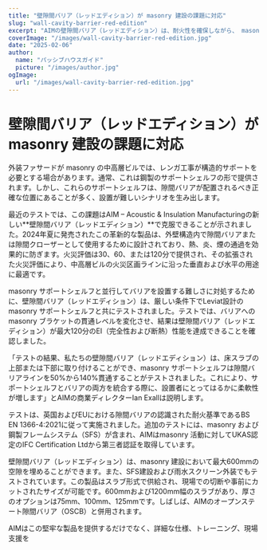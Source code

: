 ```yaml
---
title: "壁隙間バリア（レッドエディション）が masonry 建設の課題に対応"
slug: "wall-cavity-barrier-red-edition"
excerpt: "AIMの壁隙間バリア（レッドエディション）は、耐火性を確保しながら、 masonry サポートシェルフと統合することで設置の課題を克服します。"
coverImage: "/images/wall-cavity-barrier-red-edition.jpg"
date: "2025-02-06"
author:
  name: "パッシブハウスガイド"
  picture: "/images/author.jpg"
ogImage:
  url: "/images/wall-cavity-barrier-red-edition.jpg"
---
```


# 壁隙間バリア（レッドエディション）が masonry 建設の課題に対応

外装ファサードが masonry の中高層ビルでは、レンガ工事が構造的サポートを必要とする場合があります。通常、これは鋼製のサポートシェルフの形で提供されます。しかし、これらのサポートシェルフは、隙間バリアが配置されるべき正確な位置にあることが多く、設置が難しいシナリオを生み出します。

最近のテストでは、この課題はAIM – Acoustic & Insulation Manufacturingの新しい**壁隙間バリア（レッドエディション）**で克服できることが示されました。2024年夏に発売されたこの革新的な製品は、外壁構造内で隙間バリアまたは隙間クローザーとして使用するために設計されており、熱、炎、煙の通過を効果的に防ぎます。火災評価は30、60、または120分で提供され、その拡張された火災評価により、中高層ビルの火災区画ラインに沿った垂直および水平の用途に最適です。

masonry サポートシェルフと並行してバリアを設置する難しさに対処するために、壁隙間バリア（レッドエディション）は、厳しい条件下でLeviat設計の masonry サポートシェルフと共にテストされました。テストでは、バリアへの masonry ブラケットの貫通レベルを変化させ、結果は壁隙間バリア（レッドエディション）が最大120分のEI（完全性および断熱）性能を達成できることを確認しました。

「テストの結果、私たちの壁隙間バリア（レッドエディション）は、床スラブの上部または下部に取り付けることができ、masonry サポートシェルフは隙間バリアラインを50%から140%貫通することがテストされました。これにより、サポートシェルフとバリアの両方を統合する際に、設置者にとってはるかに柔軟性が増します」とAIMの商業ディレクターIan Exallは説明します。

テストは、英国およびEUにおける隙間バリアの認識された耐火基準であるBS EN 1366-4:2021に従って実施されました。追加のテストには、masonry および鋼製フレームシステム（SFS）が含まれ、AIMはmasonry 活動に対してUKAS認定のIFC Certification Ltdから第三者認証を取得しています。

壁隙間バリア（レッドエディション）は、masonry 建設において最大600mmの空隙を埋めることができます。また、SFS建設および雨水スクリーン外装でもテストされています。この製品はスラブ形式で供給され、現場での切断や事前にカットされたサイズが可能です。600mmおよび1200mm幅のスラブがあり、厚さのオプションは75mm、100mm、125mmです。しばしば、AIMのオープンステート隙間バリア（OSCB）と併用されます。

AIMはこの堅牢な製品を提供するだけでなく、詳細な仕様、トレーニング、現場支援を